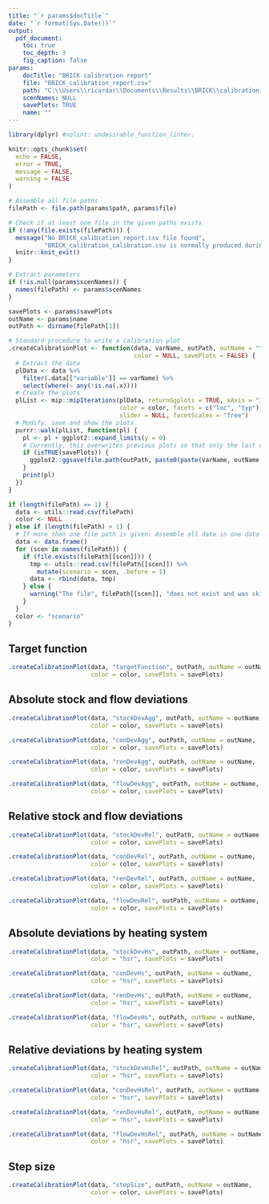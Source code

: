 ```yaml
---
title: "`r params$docTitle`"
date: "`r format(Sys.Date())`"
output:
  pdf_document:
    toc: true
    toc_depth: 3
    fig_caption: false
params:
    docTitle: "BRICK calibration report"
    file: "BRICK_calibration_report.csv"
    path: "C:\\Users\\ricardar\\Documents\\Results\\BRICK\\calibration-tests\\extrElec-vin\\lowEhp1-2010-30Iter0_1A"
    scenNames: NULL
    savePlots: TRUE
    name: ""
---
```


```r
library(dplyr) #nolint: undesirable_function_linter.

knitr::opts_chunk$set(
  echo = FALSE,
  error = TRUE,
  message = FALSE,
  warning = FALSE
)
```


```r

# Assemble all file paths
filePath <- file.path(params$path, params$file)

# Check if at least one file in the given paths exists
if (!any(file.exists(filePath))) {
  message("No BRICK_calibration_report.csv file found",
          "BRICK_calibration_calibration.csv is normally produced during calibration runs.")
  knitr::knit_exit()
}

# Extract parameters
if (!is.null(params$scenNames)) {
  names(filePath) <- params$scenNames
}

savePlots <- params$savePlots
outName <- params$name
outPath <- dirname(filePath[1])

# Standard procedure to write a calibration plot
.createCalibrationPlot <- function(data, varName, outPath, outName = "",
                                   color = NULL, savePlots = FALSE) {
  # Extract the data
  plData <- data %>%
    filter(.data[["variable"]] == varName) %>%
    select(where(~ any(!is.na(.x))))
  # Create the plots
  plList <- mip::mipIterations(plData, returnGgplots = TRUE, xAxis = "iteration",
                               color = color, facets = c("loc", "typ"),
                               slider = NULL, facetScales = "free")
  # Modify, save and show the plots
  purrr::walk(plList, function(pl) {
    pl <- pl + ggplot2::expand_limits(y = 0)
    # Currently, this overwrites previous plots so that only the last one remains
    if (isTRUE(savePlots)) {
      ggplot2::ggsave(file.path(outPath, paste0(paste(varName, outName, sep = "_"), ".png")), pl)
    }
    print(pl)
  })
}

```


```r

if (length(filePath) == 1) {
  data <- utils::read.csv(filePath)
  color <- NULL
} else if (length(filePath) > 1) {
  # If more than one file path is given: Assemble all data in one data frame
  data <- data.frame()
  for (scen in names(filePath)) {
    if (file.exists(filePath[[scen]])) {
      tmp <- utils::read.csv(filePath[[scen]]) %>%
        mutate(scenario = scen, .before = 1)
      data <- rbind(data, tmp)
    } else {
      warning("The file", filePath[[scen]], "does not exist and was skipped.")
    }
  }
  color <- "scenario"
}

```

## Target function

```r

.createCalibrationPlot(data, "targetFunction", outPath, outName = outName,
                       color = color, savePlots = savePlots)

```

## Absolute stock and flow deviations

```r

.createCalibrationPlot(data, "stockDevAgg", outPath, outName = outName,
                       color = color, savePlots = savePlots)

.createCalibrationPlot(data, "conDevAgg", outPath, outName = outName,
                       color = color, savePlots = savePlots)

.createCalibrationPlot(data, "renDevAgg", outPath, outName = outName,
                       color = color, savePlots = savePlots)

.createCalibrationPlot(data, "flowDevAgg", outPath, outName = outName,
                       color = color, savePlots = savePlots)

```


## Relative stock and flow deviations

```r

.createCalibrationPlot(data, "stockDevRel", outPath, outName = outName,
                       color = color, savePlots = savePlots)

.createCalibrationPlot(data, "conDevRel", outPath, outName = outName,
                       color = color, savePlots = savePlots)

.createCalibrationPlot(data, "renDevRel", outPath, outName = outName,
                       color = color, savePlots = savePlots)

.createCalibrationPlot(data, "flowDevRel", outPath, outName = outName,
                       color = color, savePlots = savePlots)

```

## Absolute deviations by heating system

```r

.createCalibrationPlot(data, "stockDevHs", outPath, outName = outName,
                       color = "hsr", savePlots = savePlots)

.createCalibrationPlot(data, "conDevHs", outPath, outName = outName,
                       color = "hsr", savePlots = savePlots)

.createCalibrationPlot(data, "renDevHs", outPath, outName = outName,
                       color = "hsr", savePlots = savePlots)

.createCalibrationPlot(data, "flowDevHs", outPath, outName = outName,
                       color = "hsr", savePlots = savePlots)

```

## Relative deviations by heating system

```r

.createCalibrationPlot(data, "stockDevHsRel", outPath, outName = outName,
                       color = "hsr", savePlots = savePlots)

.createCalibrationPlot(data, "conDevHsRel", outPath, outName = outName,
                       color = "hsr", savePlots = savePlots)

.createCalibrationPlot(data, "renDevHsRel", outPath, outName = outName,
                       color = "hsr", savePlots = savePlots)

.createCalibrationPlot(data, "flowDevHsRel", outPath, outName = outName,
                       color = "hsr", savePlots = savePlots)

```

## Step size

```r

.createCalibrationPlot(data, "stepSize", outPath, outName = outName,
                       color = color, savePlots = savePlots)
```

